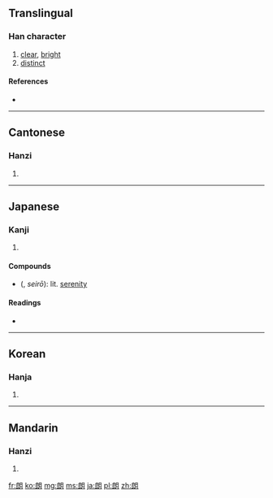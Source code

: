 ==Translingual==

===Han character===
{{Han char|rn=74|rad=月|as=07|sn=11|four=3772<sub>0</sub>|canj=戈戈月 (IIB)}}

# [[clear]], [[bright]]
# [[distinct]]

====References====
* {{Han ref|kx=0505.230|dkj=14362|dj=0884.190|hdz=32072.060|uh=6717|ud=26391|bh=AED4|bd=44756}}

----

==Cantonese==

===Hanzi===
{{yue-hanzi|jyut=|y=long5}}

# {{defn|lang=yue|sort=月07}}

----

==Japanese==

===Kanji===
{{ja-kanji|grade=6|rs=月07}}

# {{defn|lang=ja|sort=月07}}

====Compounds====
* {{l|ja|晴朗}} ({{l|ja|せいろう}}, ''seirō''): lit. [[serenity]]

====Readings====
* {{ja-readings|on={{l|ja|ろう}} (rō)|kun={{l|ja|ほがらか}} (hogaraka), {{l|ja|あきらか}} (akiraka)}}

----

==Korean==

===Hanja===
{{ko-hanja|hangeul=랑>낭|eumhun=|rv=rang>nang|mr=rang>nang|y=lang>nang}}

# {{defn|lang=ko|sort=月07}}

----

==Mandarin==

===Hanzi===
{{cmn-hanzi|pin=[[lǎng]] ([[lang3]])|wg=lang<sup>3</sup>}}

# {{defn|lang=cmn|sort=月07}}

[[fr:朗]]
[[ko:朗]]
[[mg:朗]]
[[ms:朗]]
[[ja:朗]]
[[pl:朗]]
[[zh:朗]]